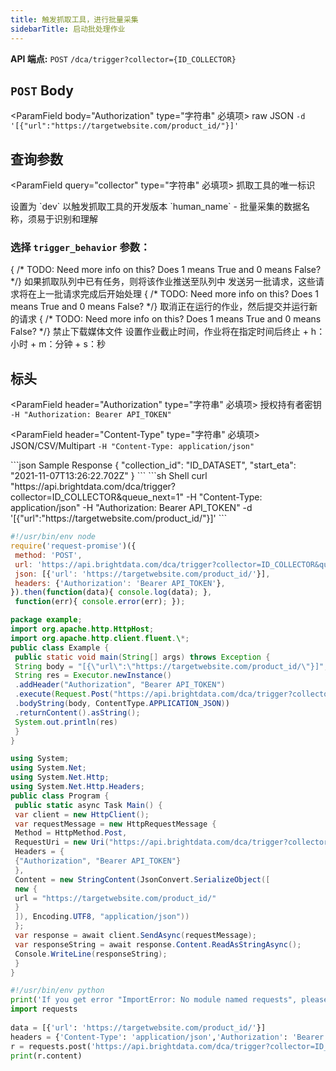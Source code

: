 ```yaml
---
title: 触发抓取工具，进行批量采集
sidebarTitle: 启动批处理作业
---
```


**API 端点:** `POST` `/dca/trigger?collector={ID_COLLECTOR}`

## `POST` Body
<ParamField body="Authorization" type="字符串" 必填项>
  raw JSON `-d '[{"url":"https://targetwebsite.com/product_id/"}]'`
</ParamField>

## 查询参数
<ParamField query="collector" type="字符串" 必填项>
  抓取工具的唯一标识
</ParamField>

<ParamField query="version" type="字符串">
  设置为 `dev` 以触发抓取工具的开发版本

</ParamField>

<ParamField query="name" type="字符串">
  `human_name` - 批量采集的数据名称，须易于识别和理解
</ParamField>

### 选择 `trigger_behavior` 参数：

<ParamField query="queue_next" type="整数" default="1">
  {  /* TODO: Need more info on this? Does 1 means True and 0 means False? */}
  如果抓取队列中已有任务，则将该作业推送至队列中
</ParamField>

<ParamField query="queue" type="字符串">
  发送另一批请求，这些请求将在上一批请求完成后开始处理
</ParamField>

<ParamField query="confirm_cancel" type="整数" default="1">
  {  /* TODO: Need more info on this? Does 1 means True and 0 means False? */}
  取消正在运行的作业，然后提交并运行新的请求
</ParamField>

<ParamField query="no_downloads" type="整数" default="1">
  {  /* TODO: Need more info on this? Does 1 means True and 0 means False? */}
  禁止下载媒体文件
</ParamField>

<ParamField query="deadline" type="字符串" placeholder="1h">
  设置作业截止时间，作业将在指定时间后终止
  + h：小时
  + m：分钟
  + s：秒
</ParamField>

## 标头
<ParamField header="Authorization" type="字符串" 必填项>
  授权持有者密钥 `-H "Authorization: Bearer API_TOKEN"`
</ParamField>

<ParamField header="Content-Type" type="字符串" 必填项>
  JSON/CSV/Multipart `-H "Content-Type: application/json"`
</ParamField>


<ResponseExample>
```json Sample Response
{
 "collection_id": "ID_DATASET",
 "start_eta": "2021-11-07T13:26:22.702Z"
}
```
</ResponseExample>

<RequestExample>
```sh Shell
curl "https://api.brightdata.com/dca/trigger?collector=ID_COLLECTOR&queue_next=1" -H "Content-Type: application/json" -H "Authorization: Bearer API_TOKEN" -d '[{"url":"https://targetwebsite.com/product_id/"}]'
```

```js NodeJS
#!/usr/bin/env node
require('request-promise')({
 method: 'POST',
 url: 'https://api.brightdata.com/dca/trigger?collector=ID_COLLECTOR&queue_next=1',
 json: [{'url': 'https://targetwebsite.com/product_id/'}],
 headers: {'Authorization': 'Bearer API_TOKEN'},
}).then(function(data){ console.log(data); },
 function(err){ console.error(err); });
```

```java Java
package example;
import org.apache.http.HttpHost;
import org.apache.http.client.fluent.\*;
public class Example {
 public static void main(String[] args) throws Exception {  
 String body = "[{\"url\":\"https://targetwebsite.com/product_id/\"}]";
 String res = Executor.newInstance()
 .addHeader("Authorization", "Bearer API_TOKEN")  
 .execute(Request.Post("https://api.brightdata.com/dca/trigger?collector=ID_COLLECTOR&queue_next=1"))  
 .bodyString(body, ContentType.APPLICATION_JSON))  
 .returnContent().asString();  
 System.out.println(res)
 }  
}
```

```cs C#
using System;
using System.Net;
using System.Net.Http;
using System.Net.Http.Headers;
public class Program {
 public static async Task Main() {
 var client = new HttpClient();
 var requestMessage = new HttpRequestMessage {
 Method = HttpMethod.Post,  
 RequestUri = new Uri("https://api.brightdata.com/dca/trigger?collector=ID_COLLECTOR&queue_next=1"),
 Headers = {
 {"Authorization", "Bearer API_TOKEN"}
 },  
 Content = new StringContent(JsonConvert.SerializeObject([  
 new {  
 url = "https://targetwebsite.com/product_id/"  
 }  
 ]), Encoding.UTF8, "application/json"))
 };
 var response = await client.SendAsync(requestMessage);
 var responseString = await response.Content.ReadAsStringAsync();
 Console.WriteLine(responseString);
 }
}
```

```python Python
#!/usr/bin/env python
print('If you get error "ImportError: No module named requests", please install it:\n$ sudo pip install requests');
import requests
  
data = [{'url': 'https://targetwebsite.com/product_id/'}]
headers = {'Content-Type': 'application/json','Authorization': 'Bearer API_TOKEN'}
r = requests.post('https://api.brightdata.com/dca/trigger?collector=ID_COLLECTOR&queue_next=1', data=data, headers=headers)
print(r.content)
```
</RequestExample>